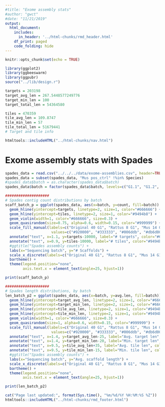 ```yaml
---
#title: "Exome assembly stats"
#author: "gwct"
#date: "11/21/2019"
output: 
  html_document:
    includes:
      in_header: '../html-chunks/rmd_header.html'
    df_print: paged
    code_folding: hide
---
```


```r
knitr::opts_chunk$set(echo = TRUE)

library(ggplot2)
library(ggbeeswarm)
library(ggpubr)
source("../lib/design.r")

targets = 203198
target_avg_len = 267.5448577249776
target_min_len = 100
target_total_len = 54364580

tiles = 470359
tile_avg_len = 109.8747
tile_min_len = 57
tile_total_len = 51679441
# Target and tile info

htmltools::includeHTML("../html-chunks/nav.html")
```

# Exome assembly stats with Spades

```r
spades_data = read.csv("../../../data/exome-assemblies.csv", header=TRUE)
spades_data = subset(spades_data, "Mus pos_ctrl" !%in% Species)
#spades_data$batch = as.character(spades_data$batch)
spades_data$batch = factor(spades_data$batch, levels=c("G1.1", "G1.2", "G1.3", "G1.4", "G1.5", "C1.5", "C2.5", "G2.1", "G2.2", "G2.3", "G2.4"))

####################
# Spades contig count distributions by batch
scaff_batch_p = ggplot(spades_data, aes(x=batch, y=count, fill=batch)) +
  geom_hline(yintercept=targets, linetype=2, size=1, color="#666666") +
  geom_hline(yintercept=tiles, linetype=2, size=1, color="#9494b8") +
  geom_violin(width=1, color="#666666", size=0.3) +
  geom_quasirandom(size=0.75, alpha=0.6, width=0.15, color="#999999") +
  scale_fill_manual(labels=c("Original 40 G1", "Rattus 8 G1", "Mus 14 G1", "New 70 G1", "Aussie 46 G1", "Aussie 46 C1", "Aussie 46 C2", "Original 40 G2", "Rattus 8 G2", "Mus 14 G2", "New 70 G2"),
                     values=c("#920000", "#333333", "#006ddb", "#db6d00", "#b66dff", "#b66dff", "#b66dff", "#920000", "#333333", "#006ddb", "#db6d00")) +
  annotate("text", x=1.1, y=targets-10000, label="# targets", color="#666666", size=4) +
  annotate("text", x=0.9, y=tiles-10000, label="# tiles", color="#9494b8", size=4) +
  #ggtitle("Spades assembly counts") +
  labs(x="Sequencing batch", y="# Scaffolds") +
  scale_x_discrete(labels=c("Original 40 G1", "Rattus 8 G1", "Mus 14 G1", "New 70 G1", "Aussie 46 G1", "Aussie 46 C1", "Aussie 46 C2", "Original 40 G2", "Rattus 8 G2", "Mus 14 G2", "New 70 G2")) +
  bartheme() + 
  theme(legend.position="none",
        axis.text.x = element_text(angle=25, hjust=1))

print(scaff_batch_p)
```

```r
####################
# Spades length distributions, by batch
len_batch_p2 = ggplot(spades_data, aes(x=batch, y=avg.len, fill=batch)) +
  geom_hline(yintercept=target_avg_len, linetype=2, size=1, color="#666666") +
  geom_hline(yintercept=target_min_len, linetype=2, size=1, color="#666666") +
  geom_hline(yintercept=tile_avg_len, linetype=2, size=1, color="#9494b8") +
  geom_hline(yintercept=tile_min_len, linetype=2, size=1, color="#9494b8") +
  geom_violin(width=1, color="#666666", size=0.3) +
  geom_quasirandom(size=1, alpha=0.6, width=0.15, color="#999999") +
  scale_fill_manual(labels=c("Original 40 G1", "Rattus 8 G1", "Mus 14 G1", "New 70 G1", "Aussie 46 G1", "Aussie 46 C1", "Aussie 46 C2", "Original 40 G2", "Rattus 8 G2", "Mus 14 G2", "New 70 G2"),
                     values=c("#920000", "#333333", "#006ddb", "#db6d00", "#b66dff", "#b66dff", "#b66dff","#920000", "#333333", "#006ddb", "#db6d00")) +
  annotate("text", x=1.4, y=target_avg_len-25, label="Avg. target len", color="#666666", size=4) +
  annotate("text", x=1.4, y=target_min_len-20, label="Min. target len", color="#666666", size=4) +
  annotate("text", x=9.5, y=tile_avg_len+35, label="Avg. tile len", color="#9494b8", size=4) +
  annotate("text", x=9.5, y=tile_min_len-15, label="Min. tile len", color="#9494b8", size=4) +
  #ggtitle("Spades assembly counts") +
  labs(x="Sequencing batch", y="Avg. scaffold length") +
  scale_x_discrete(labels=c("Original 40 G1", "Rattus 8 G1", "Mus 14 G1", "New 70 G1", "Aussie 46 G1", "Aussie 46 C1", "Aussie 46 C2", "Original 40 G2", "Rattus 8 G2", "Mus 14 G2", "New 70 G2")) +
  bartheme() +
  theme(legend.position="none",
        axis.text.x = element_text(angle=25, hjust=1))

print(len_batch_p2)
```

```r
cat("Page last updated:", format(Sys.time(), "%m/%d/%Y %H:%M:%S %Z"))
htmltools::includeHTML("../html-chunks/rmd_footer.html")
```